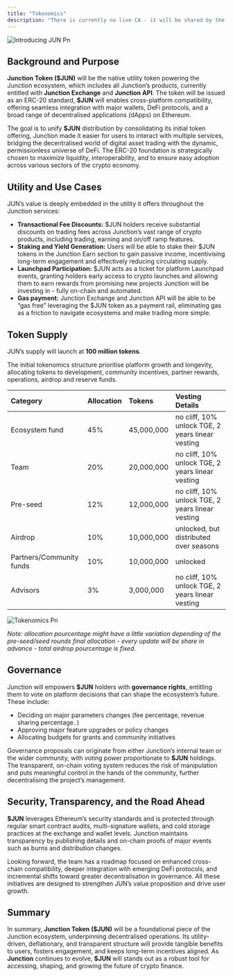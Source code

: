```yaml
---
title: "Tokenomics"
description: "There is currently no live CA - it will be shared by the official account of JunctionFi."
---
```


![Introducing JUN Pn](/images/IntroducingJUN.png)

## **Background and Purpose**

**Junction Token (\$JUN)** will be the native utility token powering the Junction ecosystem, which includes all Junction’s products, currently entitled with **Junction Exchange** and **Junction API**. The token will be issued as an ERC-20 standard, **\$JUN** will enables cross-platform compatibility, offering seamless integration with major wallets, DeFi protocols, and a broad range of decentralised applications (dApps) on Ethereum.

The goal is to unify **\$JUN** distribution by consolidating its initial token offering, Junction made it easier for users to interact with multiple services, bridging the decentralised world of digital asset trading with the dynamic, permissionless universe of DeFi. The ERC-20 foundation is strategically chosen to maximize liquidity, interoperability, and to ensure easy adoption across various sectors of the crypto economy.

## **Utility and Use Cases**

JUN’s value is deeply embedded in the utility it offers throughout the Junction services:

- **Transactional Fee Discounts:** \$JUN holders receive substantial discounts on trading fees across Junction’s vast range of crypto products, including trading, earning and on/off ramp features.
- **Staking and Yield Generation:** Users will be able to stake their \$JUN tokens in the Junction Earn section to gain passive income, incentivising long-term engagement and effectively reducing circulating supply.
- **Launchpad Participation:** \$JUN acts as a ticket for platform Launchpad events, granting holders early access to crypto launches and allowing them to earn rewards from promising new projects Junction will be investing in - fully on-chain and automated.
- **Gas payment:** Junction Exchange and Junction API will be able to be “gas free” leveraging the \$JUN token as a payment rail, eliminating gas as a friction to navigate ecosystems and make trading more simple.

## **Token Supply**

JUN’s supply will launch at **100 million tokens**.

The initial tokenomics structure prioritise platform growth and longevity, allocating tokens to development, community incentives, partner rewards, operations, airdrop and reserve funds.

| **Category**             | **Allocation** | **Tokens** | **Vesting Details**                              |
| :----------------------- | :------------- | :--------- | :----------------------------------------------- |
| Ecosystem fund           | 45%            | 45,000,000 | no cliff, 10% unlock TGE, 2 years linear vesting |
| Team                     | 20%            | 20,000,000 | no cliff, 10% unlock TGE, 2 years linear vesting |
| Pre-seed                 | 12%            | 12,000,000 | no cliff, 10% unlock TGE, 2 years linear vesting |
| Airdrop                  | 10%            | 10,000,000 | unlocked, but distributed over seasons           |
| Partners/Community funds | 10%            | 10,000,000 | unlocked                                         |
| Advisors                 | 3%             | 3,000,000  | no cliff, 10% unlock TGE, 2 years linear vesting |

![Tokenomics Pn](/images/Tokenomics.png)

_Note: allocation pourcentage might have a little variation depending of the pre-seed/seed rounds final allocation - every update will be share in advance - total airdrop pourcentage is fixed._

## **Governance**

Junction will empowers **\$JUN** holders with **governance rights**, entitling them to vote on platform decisions that can shape the ecosystem’s future. These include:

- Deciding on major parameters changes (fee percentage, revenue sharing percentage..)
- Approving major feature upgrades or policy changes
- Allocating budgets for grants and community initiatives

Governance proposals can originate from either Junction’s internal team or the wider community, with voting power proportionate to **\$JUN** holdings. The transparent, on-chain voting system reduces the risk of manipulation and puts meaningful control in the hands of the community, further decentralising the project’s management.

## **Security, Transparency, and the Road Ahead**

**\$JUN** leverages Ethereum’s security standards and is protected through regular smart contract audits, multi-signature wallets, and cold storage practices at the exchange and wallet levels. Junction maintains transparency by publishing details and on-chain proofs of major events such as burns and distribution changes.

Looking forward, the team has a roadmap focused on enhanced cross-chain compatibility, deeper integration with emerging DeFi protocols, and incremental shifts toward greater decentralisation in governance. All these initiatives are designed to strengthen JUN’s value proposition and drive user growth.

## **Summary**

In summary, **Junction Token (\$JUN)** will be a foundational piece of the Junction ecosystem, underpinning decentralised operations. Its utility-driven, deflationary, and transparent structure will provide tangible benefits to users, fosters engagement, and keeps long-term incentives aligned. As **Junction** continues to evolve, **\$JUN** will stands out as a robust tool for accessing, shaping, and growing the future of crypto finance.